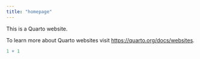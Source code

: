 ```yaml
---
title: "homepage"
---
```


This is a Quarto website.

To learn more about Quarto websites visit <https://quarto.org/docs/websites>.

```r
1 + 1
```
